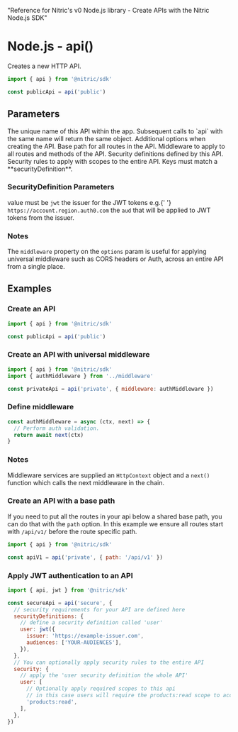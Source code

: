  "Reference for Nitric's v0 Node.js library - Create APIs with the Nitric Node.js SDK"

# Node.js - api()

Creates a new HTTP API.

```javascript
import { api } from '@nitric/sdk'

const publicApi = api('public')
```

## Parameters

<Properties>
  <Property name="name" required type="string">
    The unique name of this API within the app. Subsequent calls to `api` with
    the same name will return the same object.
  </Property>
  <Property name="options" type="object">
    Additional options when creating the API.
    <Properties nested>
      <Property name="path" type="string">
        Base path for all routes in the API.
      </Property>
      <Property name="middleware" type="HttpMiddleware or HttpMiddleware[]">
        Middleware to apply to all routes and methods of the API.
      </Property>
      <Property
        name="securityDefinitions"
        type="map<string, SecurityDefinition>"
      >
        Security definitions defined by this API.
      </Property>
      <Property name="security" type="map<string, string[]>">
        Security rules to apply with scopes to the entire API. Keys must match a
        **securityDefinition**.
      </Property>
    </Properties>
  </Property>
</Properties>

### SecurityDefinition Parameters

<Properties>
  <Property name="kind" required type="string">
    value must be <code>jwt</code>
  </Property>
  <Property name="issuer" required type="string">
    the issuer for the JWT tokens e.g.{' '}
    <code>https://account.region.auth0.com</code>
  </Property>
  <Property name="audiences" required type="string[]">
    the <code>aud</code> that will be applied to JWT tokens from the issuer.
  </Property>
</Properties>

### Notes

The `middleware` property on the `options` param is useful for applying universal middleware such as CORS headers or Auth, across an entire API from a single place.

## Examples

### Create an API

```javascript
import { api } from '@nitric/sdk'

const publicApi = api('public')
```

### Create an API with universal middleware

```javascript
import { api } from '@nitric/sdk'
import { authMiddleware } from '../middleware'

const privateApi = api('private', { middleware: authMiddleware })
```

### Define middleware

```javascript
const authMiddleware = async (ctx, next) => {
  // Perform auth validation.
  return await next(ctx)
}
```

### Notes

Middleware services are supplied an `HttpContext` object and a `next()` function which calls the next middleware in the chain.

### Create an API with a base path

If you need to put all the routes in your api below a shared base path, you can do that with the `path` option. In this example we ensure all routes start with `/api/v1/` before the route specific path.

```javascript
import { api } from '@nitric/sdk'

const apiV1 = api('private', { path: '/api/v1' })
```

### Apply JWT authentication to an API

```javascript
import { api, jwt } from '@nitric/sdk'

const secureApi = api('secure', {
  // security requirements for your API are defined here
  securityDefinitions: {
    // define a security definition called 'user'
    user: jwt({
      issuer: 'https://example-issuer.com',
      audiences: ['YOUR-AUDIENCES'],
    }),
  },
  // You can optionally apply security rules to the entire API
  security: {
    // apply the 'user security definition the whole API'
    user: [
      // Optionally apply required scopes to this api
      // in this case users will require the products:read scope to access the API
      'products:read',
    ],
  },
})
```
